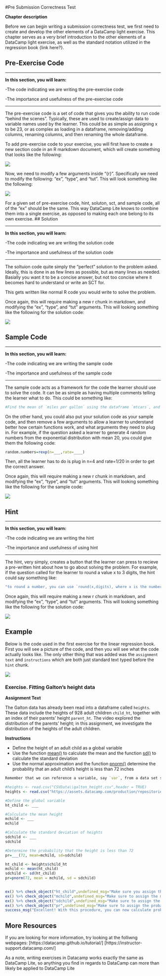#Pre Submission Correctness Test

**Chapter description**

Before we can begin writing a submission correctness test, we first need to create and develop the other elements of a DataCamp light exercise. This chapter serves as a very brief introduction to the other elements of a DataCamp light exercise, as well as the standard notation utilized in the regression book {link here?}.

## Pre-Exercise Code 

***

**In this section, you will learn:**

-The code indicating we are writing the pre-exercise code

-The importance and usefulness of the pre-exercise code

***

The pre-exercise code is a set of code that gives you the ability to run code "behind the scenes". Typically, these are used to create/assign data to variable names used by the learner. This could be as simple as assigning x to be 23, or as complex as loading in a dataframe, removing/adding columns, renaming columns, and then renaming the whole dataframe.

To add pre-exercise code to your exercise, you will first have to create a new section code in an R markdown document, which will create something that looks like the following:

![ ](/Users/Jake_/Desktop/Work/SCT-in-R/Pics/Blank.JPG)

Now, we need to modify a few arguments inside "{r}". Specifically we need to modify the following: "ex", "type", and "tut". This will look something like the following:

![ ](/Users/Jake_/Desktop/Work/SCT-in-R/Pics/pe.JPG)

For a given set of pre-exercise code, hint, soluton, sct, and sample code, all of the "ex" should be the same. This way DataCamp Lite knows to combine them into a single exercise, as opposed to making each one belong to its own exercise.
## Solution

***

**In this section, you will learn:**

-The code indicating we are writing the solution code

-The importance and usefulness of the solution code

***

The soltuion code quite simply the "perfect" solution to the problem asked. Ideally, this is done in as few lines as possible, but as many lines as needed. Basially you want it to be a concise answer, but not too concise where it becomes hard to understand or write an SCT for.

This gets written like normal R code you would write to solve the problem.

Once again, this will require making a new r chunk in markdown, and modifying the "ex", "type", and "tut" arguments. This will looking something like the following for the solution code:

![ ](/Users/Jake_/Desktop/Work/SCT-in-R/Pics/s.JPG)

## Sample Code 

***

**In this section, you will learn:**

-The code indicating we are writing the sample code

-The importance and usefulness of the sample code

***

The sample code acts as a framework for the code the learner should use to solve the code. It can be as simple as having multiple comments telling the learner what to do. This could be something like:

```r
#Find the mean of `miles per gallon` using the dataframe `mtcars`, and assign the value to `mean.mpg`
```

 On the other hand, you could also put your solution code as your sample code, and then remove a few arguments to allow a learner to understand better how certain functions work, and what arguments they need to plug in. For example, if the question asked a learner to generate 4 random numbers from the exponential distribution with mean 20, you could give them the following code:
 
```r
random.numbers=rexp(n=___,rate=____)
```

Then, all the learner has to do is plug in n=4 and rate=1/20 in order to get the correct answer.

Once again, this will require making a new r chunk in markdown, and modifying the "ex", "type", and "tut" arguments. This will looking something like the following for the sample code:

![ ](/Users/Jake_/Desktop/Work/SCT-in-R/Pics/sc.JPG)

## Hint 

***

**In this section, you will learn:**

-The code indicating we are writing the hint

-The importance and usefulness of using hint

***

The hint, very simply, creates a button that the learner can press to recieve a pre-written hint about how to go about solving the problem. For example, if the question called for the learner to round a value x to 3 digits, the hint could say something like:

```r
"to round a number, you can use `round(x,digits), where x is the number you want to round, and digits is how many digits you would like."
```


Once again, this will require making a new r chunk in markdown, and modifying the "ex", "type", and "tut" arguments. This will looking something like the following for the solution code:

![ ](/Users/Jake_/Desktop/Work/SCT-in-R/Pics/hint.JPG)

## Example

Below is the code used in the first exercise for the linear regression book. First you will see a picture of the code, and then you will see what the code actually looks like. The only other thing that was added was the `assignment text` and `instructions` which are both just standard text typed before the `hint` chunk. 

![ ](/Users/Jake_/Desktop/Work/SCT-in-R/Pics/example.JPG)

### Exercise. Fitting Galton's height data

**Assignment Text**

The Galton data has already been read into a dataframe called `heights`. These data include the heights of 928 adult children `child_ht`, together with an index of their parents' height `parent_ht`.  The video explored the distribution of the parents' height; in this assignment, we investigate the distribution of the heights of the adult children.

**Instructions**

-  Define the height of an adult child as a global variable
-  Use the function [mean()](https://www.rdocumentation.org/packages/base/versions/3.5.0/topics/mean/) to calculate the mean and the function [sd()](https://www.rdocumentation.org/packages/base/versions/3.5.0/topics/sd/) to calculate the standard deviation 
-  Use the normal approximation and the function [pnorm()](https://www.rdocumentation.org/packages/stats/versions/3.5.0/topics/Normal/)  determine the probability that an adult child's height is less than 72 inches

```r
Remember that we can reference a variable, say `var`, from a data set such as `heights`, as `heights$var`.
```

```r
#heights <- read.csv("CSVData\\galton_height.csv",header = TRUE)
heights <- read.csv("https://assets.datacamp.com/production/repositories/2610/datasets/c85ede6c205d22049e766bd08956b225c576255b/galton_height.csv", header = TRUE)
```


```r
#Define the global variable
ht_child <- ___

#Calculate the mean height
mchild <- ___
mchild

#Calculate the standard deviation of heights
sdchild <- ___
sdchild

#Determine the probability that the height is less than 72
pr=___(72, mean=mchild, sd=sdchild)
```


```r
ht_child <- heights$child_ht
mchild <- mean(ht_child)
sdchild <- sd(ht_child)
pr=pnorm(72, mean = mchild, sd = sdchild)
 
```

```r
ex() %>% check_object("ht_child",undefined_msg="Make sure you assign the children's hight to ht_child") %>% check_equal(incorrect_msg="Remember that in order to call a specific column from a dataframe, use the $ operator")
ex() %>% check_object("mchild",undefined_msg="Make sure to assign the mean of the children's heights to `mchild`.")  %>% check_equal()
ex() %>% check_object("sdchild",undefined_msg="Make sure to assign the standard deviation of the children's heights to `sdchild`.") %>% check_equal()
ex() %>% check_object("pr",undefined_msg="Make sure to assign the probability of a child being less than 72 inches to `pr`.") %>% check_equal()
success_msg("Excellent! With this procedure, you can now calculate probabilities for any distribution using a normal curve approximation.")
```


## More Resources

If you are looking for more information, try looking at the folliwng webpages:
[https://datacamp.github.io/tutorial/]
[https://instructor-support.datacamp.com/]

As a note, writing exercises in Datacamp works exactly the same as DataCamp Lite, so anything you find in regards to DataCamp can more than likely be applied to DataCamp Lite